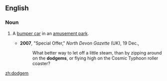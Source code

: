 ==English==

===Noun===
{{en-noun}}

# {{UK}} A [[bumper car]] in an [[amusement park]].
#*'''2007''', "Special Offer," ''North Devon Gazette'' (UK), 19 Dec.,
#*:What better way to let off a little steam, than by zipping around on the '''dodgems''', or flying high on the Cosmic Typhoon roller coaster?

[[zh:dodgem]]